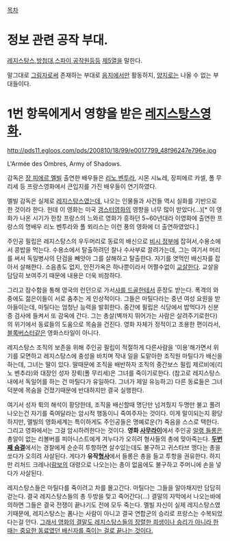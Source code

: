 [[목차]]

= 정보 관련 공작 부대. =

[[레지스탕스]],[[방첩대]],[[스파이]],[[공작원]]등등 [[제5열]]을 말한다.

말그대로 [[그림자]]로써 존재하는 부대로 [[음지]]에서만 활동하지, [[양지]]로는 나올 수 없는 부대들이다. 


= 1번 항목에게서 영향을 받은 [[레지스탕스]]영화. =
http://pds11.egloos.com/pds/200810/18/99/e0017799_48f96247e796e.jpg

L'Armée des Ombres, Army of Shadows.

감독은 [[장 피에르 멜빌]] 출연한 배우들은 [[리노 벤투라]], 시몬 시뇨레, 장피에르 카셀, 폴 무리세 등 프랑스영화에서 큰입지를 가진 배우들이 연기하였다.

멜빌 감독은 실제로 [[레지스탕스]]였는데, 나오는 인물들과 사건들 역시 실화를 기반으로 한 것이라 한다. 헌데 이 영화는 미국 [[갱스터]]영화의 영향을 너무 많이 받았다(...)[* 이 영화가 나온 시기가 한창 프랑스의 느와르 영화가 흥하던 5~60년대라 이영화에 출연한 프랑스의 명배우 리노 벤투라와 폴 뫼리스는 이런 풍의 영화에 더 출연하였었다.]

주인공 필립은 레지스탕스의 우두머리로 동료의 배신으로 [[비시 정부]]에 잡혀서,수용소에서 콩밥을 먹는다. 수용소에서 탈출하려던 찰나 수사부로 끌려가는데, 그는 여기서 머리를 써서 독일병사의 단검을 빼앗아 그를 살해하고 탈출한다. 자기를 엿먹인 배신자를 잡아서 살해한다. 소음총도 없지, 안전가옥은 하나뿐이라서 어쩔수없이 [[교살]]한다. 교살을 담담히 보여주기 때문에 내용은 더욱 비참하다.

그리고 잠수함을 통해 영국의 런던으로 가서[[샤를 드골]]한테서 훈장도 받는다. 폭격의 와중에도 젊은이들이 서로 춤추는 게 인상적이다. 그들은 마틸다라는 중년 여성 요원을 받아들이는데, 마틸다는 엄청난 능력을 발휘한다. 중간에 필립은 식당에서 밥먹다가 신분증 검사에 들켜서 또 감옥에 간다. 그는 총살(벽까지 뛰어가는 사람은 살려주기로한다)의 위기에서 동료들의 도움으로 목숨을 건진다. 영화 자체가 정적이고 조용한 편이라서, [[블록버스터]]같은 영화스타일이 아니다. 

레지스탕스 조직의 보존을 위해 주인공 필립이 적절하게 다른사람을 '이용'해가면서 위기를 모면하고 레지스탕스에 충성을 바치며 작내 일을 도맡아한 조직원 마틸다가 배신을 하는데, 그녀는 딸이 있다. 딸때문에 조직을 배반하자 조직의 중간보스 필립 제르비에(리노 벤추라)와 대장인 성자 장뤽(폴 무리세)은 그녀를 죽이기로한다. (참고로 레지스탕스 내에서 독일어를 하는 건 마틸다가 유일하다. 그녀가 제일 유능하고) 다른 동료들은 그녀 덕분에 목숨을 건졌기때문에 반대하지만 결국 실행한다.

여기서 성자 뤽의 해석이 황당한데, 조직을 배신할때 명단만 넘겨줬지 두명만 불고 풀려나오는건 자기를 죽여달라는 암시적 행동이니 죽여주자는 것이다. 이게 말이되는지 황당하지만, 멜빌의 영화세계는 특이하게도 주인공들은 명예로운(?) 죽음을 스스로 택한다. 그리고 영화에서는 그걸 암시하려한다는 것이다. '''영화 [[사무라이]]'''에서 주인공 [[알랭 들롱]]은 총알이 없는 리볼버를 피아니스트에게 겨누다가 오히려 형사들의 총에 맞아죽는다. '''[[두번째 숨결]]'''에서는 경찰에게 순순히 투항하면 살수있는데도 불구하고 귀스타브 맹다는 총을 쏘다가 오히려 사살된다. 게다가 '''유작[[형사]]'''에서 들롱은 총을 들고 투항을 권유한다. 하지만 리처드 크레나([[람보]]의 대령으로 나오는)는 총이 없음에도 불구하고 주머니에 손을 넣다가 사살된다. 

레지스탕스들은 마틸다를 죽이려고 차를 몰고간다. 마틸다는 그들을 알아채지만 담담히 걷는다. 결국 레지스탕스들의 총 두방을 맞고 죽어간다(...) 결말의 자막에서 나오는바에 의하면 그들은 결국 전쟁이 끝나기도 전에 모두 죽는다. 멜빌 자신이 실제 레지스탕스였기때문에, 레지스탕스는 폼나는 사람이 아니고 결국 연합군의 승리로 프랑스는 수복되었다는걸 안다. [http://djuna.cine21.com/movies/the_shadow_army.html 그래서 영화의 결말도 레지스탕스들의 장렬한 희생이나 승리가 아니라 한때는 중요한 동료였던 배신자를 죽이는 걸로 끝나는 것이다.]
